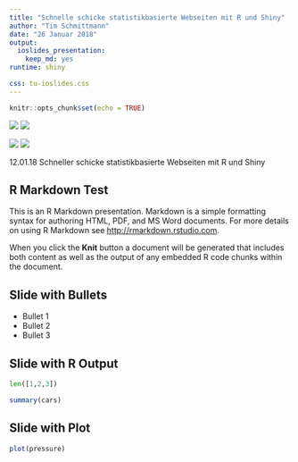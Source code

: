 ```yaml
---
title: "Schnelle schicke statistikbasierte Webseiten mit R und Shiny"
author: "Tim Schmittmann"
date: "26 Januar 2018"
output: 
  ioslides_presentation: 
    keep_md: yes
runtime: shiny

css: tu-ioslides.css
---
```


```r
knitr::opts_chunk$set(echo = TRUE)
```

<div class="title-logos">
  <span class="top-logo tud-logo">![](img/logo_weiss.svg)</span>
  <span class="top-logo dd-concept-logo">![](img/logo_dresden_concept.svg)</span>
</div>

<div class="content-logos">
  <span class="top-logo tud-logo">![](img/logo_blau.svg)</span>
  <span class="top-logo dd-concept-logo">![](img/DDC-03.png)</span>
</div>

<footer>
  <span class="date">12.01.18</span>
  <span class="title">Schneller schicke statistikbasierte Webseiten mit R und Shiny</span>
  <span class="slide-nr">&nbsp;</span>
</footer>

## R Markdown Test

This is an R Markdown presentation. Markdown is a simple formatting syntax for authoring HTML, PDF, and MS Word documents. For more details on using R Markdown see <http://rmarkdown.rstudio.com>.

When you click the **Knit** button a document will be generated that includes both content as well as the output of any embedded R code chunks within the document.

## Slide with Bullets

- Bullet 1
- Bullet 2
- Bullet 3

## Slide with R Output

```python
len([1,2,3])
```

```r
summary(cars)
```

## Slide with Plot

```r
plot(pressure)
```

